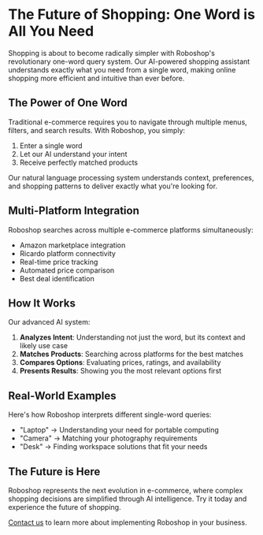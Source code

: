 # The Future of Shopping: One Word is All You Need

Shopping is about to become radically simpler with Roboshop's revolutionary one-word query system. Our AI-powered shopping assistant understands exactly what you need from a single word, making online shopping more efficient and intuitive than ever before.

## The Power of One Word

Traditional e-commerce requires you to navigate through multiple menus, filters, and search results. With Roboshop, you simply:

1. Enter a single word
2. Let our AI understand your intent
3. Receive perfectly matched products

Our natural language processing system understands context, preferences, and shopping patterns to deliver exactly what you're looking for.

## Multi-Platform Integration

Roboshop searches across multiple e-commerce platforms simultaneously:

- Amazon marketplace integration
- Ricardo platform connectivity
- Real-time price tracking
- Automated price comparison
- Best deal identification

## How It Works

Our advanced AI system:

1. **Analyzes Intent**: Understanding not just the word, but its context and likely use case
2. **Matches Products**: Searching across platforms for the best matches
3. **Compares Options**: Evaluating prices, ratings, and availability
4. **Presents Results**: Showing you the most relevant options first

## Real-World Examples

Here's how Roboshop interprets different single-word queries:

- "Laptop" → Understanding your need for portable computing
- "Camera" → Matching your photography requirements
- "Desk" → Finding workspace solutions that fit your needs

## The Future is Here

Roboshop represents the next evolution in e-commerce, where complex shopping decisions are simplified through AI intelligence. Try it today and experience the future of shopping.

[Contact us](/about) to learn more about implementing Roboshop in your business.

